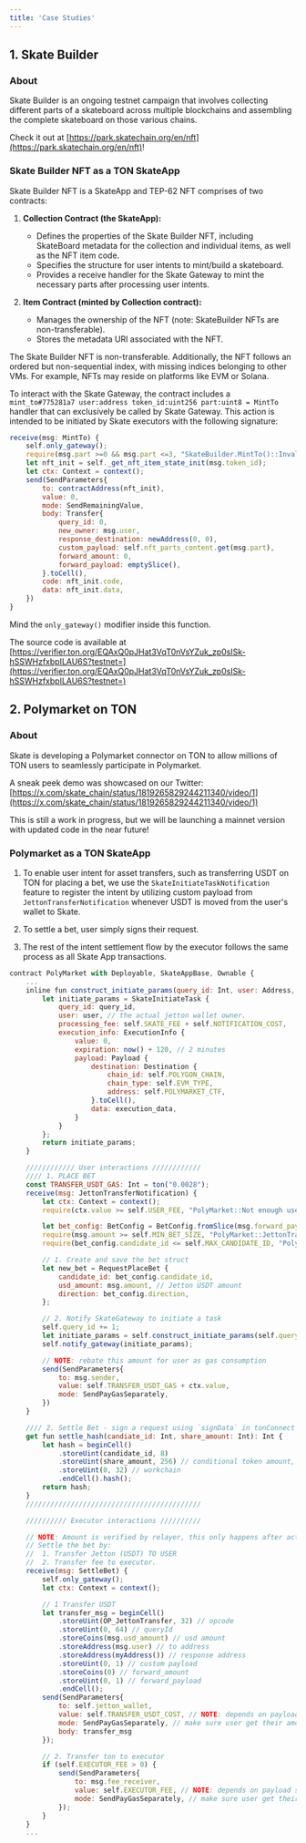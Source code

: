 ```yaml
---
title: 'Case Studies'
---
```


## 1. Skate Builder

### About

Skate Builder is an ongoing testnet campaign that involves collecting different parts of a skateboard across multiple blockchains and assembling the complete skateboard on those various chains.

Check it out at [https://park.skatechain.org/en/nft](https://park.skatechain.org/en/nft)!

### Skate Builder NFT as a TON SkateApp

Skate Builder NFT is a SkateApp and TEP-62 NFT comprises of two contracts:

1. **Collection Contract (the SkateApp):**
    + Defines the properties of the Skate Builder NFT, including SkateBoard metadata for the collection and individual items, as well as the NFT item code.
    + Specifies the structure for user intents to mint/build a skateboard.
    + Provides a receive handler for the Skate Gateway to mint the necessary parts after processing user intents.

2. **Item Contract (minted by Collection contract):**
    + Manages the ownership of the NFT (note: SkateBuilder NFTs are non-transferable).
    + Stores the metadata URI associated with the NFT.

<Note>
  The Skate Builder NFT is non-transferable. Additionally, the NFT follows an ordered but non-sequential index, with missing indices belonging to other VMs. For example, NFTs may reside on platforms like EVM or Solana.
</Note>

To interact with the Skate Gateway, the contract includes a `mint_to#775281a7 user:address token_id:uint256 part:uint8 = MintTo` handler that can exclusively be called by Skate Gateway. This action is intended to be initiated by Skate executors with the following signature:

```javascript skate_builder.tact
receive(msg: MintTo) {
    self.only_gateway();
    require(msg.part >=0 && msg.part <=3, "SkateBuilder.MintTo()::Invalid skateboard part, must be within 0-3");
    let nft_init = self._get_nft_item_state_init(msg.token_id);
    let ctx: Context = context();
    send(SendParameters{
        to: contractAddress(nft_init),
        value: 0,
        mode: SendRemainingValue,
        body: Transfer{
            query_id: 0,
            new_owner: msg.user,
            response_destination: newAddress(0, 0),
            custom_payload: self.nft_parts_content.get(msg.part),
            forward_amount: 0,
            forward_payload: emptySlice(),
        }.toCell(),
        code: nft_init.code,
        data: nft_init.data,
    })
}
```

Mind the `only_gateway()` modifier inside this function.

The source code is available at [https://verifier.ton.org/EQAxQ0pJHat3VqT0nVsYZuk_zp0sISk-hSSWHzfxbpILAU6S?testnet=](https://verifier.ton.org/EQAxQ0pJHat3VqT0nVsYZuk_zp0sISk-hSSWHzfxbpILAU6S?testnet=)

## 2. Polymarket on TON

### About

Skate is developing a Polymarket connector on TON to allow millions of TON users to seamlessly participate in Polymarket.

A sneak peek demo was showcased on our Twitter: [https://x.com/skate_chain/status/1819265829244211340/video/1](https://x.com/skate_chain/status/1819265829244211340/video/1)

<Note>
  This is still a work in progress, but we will be launching a mainnet version with updated code in the near future!
</Note>

### Polymarket as a TON SkateApp

1. To enable user intent for asset transfers, such as transferring USDT on TON for placing a bet, we use the `SkateInitiateTaskNotification` feature to register the intent by utilizing custom payload from `JettonTransferNotification` whenever USDT is moved from the user's wallet to Skate.

2. To settle a bet, user simply signs their request.

3. The rest of the intent settlement flow by the executor follows the same process as all Skate App transactions.

```javascript poly_market.tact
contract PolyMarket with Deployable, SkateAppBase, Ownable {
    ...
    inline fun construct_initiate_params(query_id: Int, user: Address, execution_data: Cell): SkateInitiateTask {
        let initiate_params = SkateInitiateTask {
            query_id: query_id,
            user: user, // the actual jetton wallet owner.
            processing_fee: self.SKATE_FEE + self.NOTIFICATION_COST,
            execution_info: ExecutionInfo {
                value: 0,
                expiration: now() + 120, // 2 minutes
                payload: Payload {
                    destination: Destination {
                        chain_id: self.POLYGON_CHAIN,
                        chain_type: self.EVM_TYPE,
                        address: self.POLYMARKET_CTF,
                    }.toCell(),
                    data: execution_data,
                }
            }
        };
        return initiate_params;
    }

    //////////// User interactions ////////////
    //// 1. PLACE BET
    const TRANSFER_USDT_GAS: Int = ton("0.0028");
    receive(msg: JettonTransferNotification) {
        let ctx: Context = context();
        require(ctx.value >= self.USER_FEE, "PolyMarket::Not enough user fee!");

        let bet_config: BetConfig = BetConfig.fromSlice(msg.forward_payload);
        require(msg.amount >= self.MIN_BET_SIZE, "PolyMarket::JettonTransferNotification::Bet size too small!");
        require(bet_config.candidate_id <= self.MAX_CANDIDATE_ID, "PolyMarket::JettonTransferNotification::Invalid candidate id!");

        // 1. Create and save the bet struct
        let new_bet = RequestPlaceBet {
            candidate_id: bet_config.candidate_id,
            usd_amount: msg.amount, // Jetton USDT amount
            direction: bet_config.direction,
        };

        // 2. Notify SkateGateway to initiate a task
        self.query_id += 1;
        let initiate_params = self.construct_initiate_params(self.query_id, msg.sender, new_bet.toCell());
        self.notify_gateway(initiate_params);

        // NOTE: rebate this amount for user as gas consumption
        send(SendParameters{
            to: msg.sender,
            value: self.TRANSFER_USDT_GAS + ctx.value,
            mode: SendPayGasSeparately,
        })
    }

    //// 2. Settle Bet - sign a request using `signData` in tonConnect V2
    get fun settle_hash(candiate_id: Int, share_amount: Int): Int {
        let hash = beginCell()
            .storeUint(candidate_id, 8)
            .storeUint(share_amount, 256) // conditional token amount, 18-decimals
            .storeUint(0, 32) // workchain
            .endCell().hash();
        return hash;
    }
    ///////////////////////////////////////////

    ////////// Executor interactions //////////

    // NOTE: Amount is verified by relayer, this only happens after actual execution is done on PolyMarket (Polygon)
    // Settle the bet by:
    //  1. Transfer Jetton (USDT) TO USER
    //  2. Transfer fee to executor.
    receive(msg: SettleBet) {
        self.only_gateway();
        let ctx: Context = context();

        // 1 Transfer USDT
        let transfer_msg = beginCell()
            .storeUint(OP_JettonTransfer, 32) // opcode
            .storeUint(0, 64) // queryId
            .storeCoins(msg.usd_amount) // usd amount
            .storeAddress(msg.user) // to address
            .storeAddress(myAddress()) // response address
            .storeUint(0, 1) // custom payload
            .storeCoins(0) // forward_amount
            .storeUint(0, 1) // forward_payload
            .endCell();
        send(SendParameters{
            to: self.jetton_wallet,
            value: self.TRANSFER_USDT_COST, // NOTE: depends on payload size, this must be enough to pay gas to transfer
            mode: SendPayGasSeparately, // make sure user get their amount
            body: transfer_msg
        });

        // 2. Transfer ton to executor
        if (self.EXECUTOR_FEE > 0) {
            send(SendParameters{
                to: msg.fee_receiver,
                value: self.EXECUTOR_FEE, // NOTE: depends on payload size, this must be enough to pay gas to transfer
                mode: SendPayGasSeparately, // make sure user get their amount
            });
        }
    }
    ...
```
